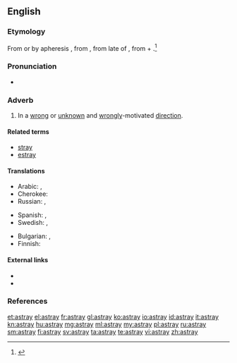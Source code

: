 ==English==

===Etymology===
From {{etyl|enm}} {{term|astraien}} or by apheresis {{term|straien}}, from {{etyl|fro}} {{term|estraier||to stray}}, from late {{etyl|ML.}}  of {{term|extravagari||to wander beyond}}, from {{etyl|la}} {{term|extra||lang=la|beyond}} + {{term|vagari||lang=la|to wander, stray}}.<ref>{{R:Century 1911}}</ref>

===Pronunciation===
* {{rhymes|eɪ}}

===Adverb===
{{en-adv|?}}

# In a [[wrong]] or [[unknown]] and [[wrongly]]-motivated [[direction]].

====Related terms====
* [[stray]]
* [[estray]]

====Translations====
{{trans-top|in a wrong direction}}
* Arabic: {{t-|ar|بضلال|tr=biḍalaal|sc=Arab}}, {{t-|ar|على ضلال|tr=ʕalaa ḍalaal|sc=Arab}}
* Cherokee: {{t-|chr|ᎤᎴᎾᎯᏛ|tr=ulenahidv|sc=Cher}}
* Russian: {{t+|ru|заблудиться|tr=zabludívšisʹ|alt=заблудившись|sc=Cyrl}}, {{t-|ru|сбившись с пути|tr=sbívšisʹ s putí|sc=Cyrl}}
{{trans-mid}}
* Spanish: {{t+|es|perdido}}, {{t-|es|extraviado}}
* Swedish: {{t+|sv|vilse}}, {{t-|sv|på villovägar}}
{{trans-bottom}}
{{checktrans-top}}
* Bulgarian: {{t+|bg|заблуден}}, {{t+|bg|залутан}}
* Finnish: {{t-|fi|eksyksissä}}
{{trans-bottom}}

====External links====
* {{R:Webster 1913}}
* {{R:OneLook}}

===References===
<references/>

[[et:astray]]
[[el:astray]]
[[fr:astray]]
[[gl:astray]]
[[ko:astray]]
[[io:astray]]
[[id:astray]]
[[it:astray]]
[[kn:astray]]
[[hu:astray]]
[[mg:astray]]
[[ml:astray]]
[[my:astray]]
[[pl:astray]]
[[ru:astray]]
[[sm:astray]]
[[fi:astray]]
[[sv:astray]]
[[ta:astray]]
[[te:astray]]
[[vi:astray]]
[[zh:astray]]